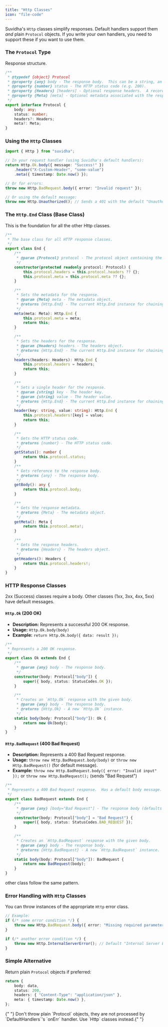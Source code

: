 ```yaml
---
title: "Http Classes"
icon: "file-code"
---
```


Suvidha's `Http` classes simplify responses. Default handlers support them _and_ plain `Protocol` objects. If you write your own handlers, you need to support these if you want to use them.

### The `Protocol` Type

Response structure.

```typescript
/**
 * @typedef {object} Protocol
 * @property {any} body - The response body.  This can be a string, an object, or any other data you want to send in the response.
 * @property {number} status - The HTTP status code (e.g. 200).
 * @property {Headers} [headers] - Optional response headers.  A record where keys are header names and values are header values.
 * @property {Meta} [meta] - Optional metadata associated with the response.
 */
export interface Protocol {
    body: any;
    status: number;
    headers?: Headers;
    meta?: Meta;
}
```

### Using the `Http` Classes

```typescript
import { Http } from "suvidha";

// In your request handler (using Suvidha's default handlers):
return Http.Ok.body({ message: "Success!" })
    .header("X-Custom-Header", "some-value")
    .meta({ timestamp: Date.now() });

// Or for errors:
throw new Http.BadRequest.body({ error: "Invalid request" });

// Or using the default message:
throw new Http.Unauthorized(); // Sends a 401 with the default "Unauthorized" message.
```

### The `Http.End` Class (Base Class)

This is the foundation for all the other Http classes.

```typescript [expandable]
/**
 * The base class for all HTTP response classes.
 */
export class End {
    /**
     * @param {Protocol} protocol - The protocol object containing the response details.
     */
    constructor(protected readonly protocol: Protocol) {
        this.protocol.headers = this.protocol.headers ?? {};
        this.protocol.meta = this.protocol.meta ?? {};
    }

    /**
     * Sets the metadata for the response.
     * @param {Meta} meta - The metadata object.
     * @returns {Http.End} - The current Http.End instance for chaining.
     */
    meta(meta: Meta): Http.End {
        this.protocol.meta = meta;
        return this;
    }

    /**
     * Sets the headers for the response.
     * @param {Headers} headers - The headers object.
     * @returns {Http.End} - The current Http.End instance for chaining.
     */
    headers(headers: Headers): Http.End {
        this.protocol.headers = headers;
        return this;
    }

    /**
     * Sets a single header for the response.
     * @param {string} key - The header key.
     * @param {string} value - The header value.
     * @returns {Http.End} - The current Http.End instance for chaining.
     */
    header(key: string, value: string): Http.End {
        this.protocol.headers![key] = value;
        return this;
    }

    /**
     * Gets the HTTP status code.
     * @returns {number} - The HTTP status code.
     */
    getStatus(): number {
        return this.protocol.status;
    }
    /**
     * Gets reference to the response body.
     * @returns {any} - The response body.
     */
    getBody(): any {
        return this.protocol.body;
    }

    /**
     * Gets the response metadata.
     * @returns {Meta} - The metadata object.
     */
    getMeta(): Meta {
        return this.protocol.meta!;
    }

    /**
     * Gets the response headers.
     * @returns {Headers} - The headers object.
     */
    getHeaders(): Headers {
        return this.protocol.headers!;
    }
}
```

### HTTP Response Classes

2xx (Success) classes require a body. Other classes (1xx, 3xx, 4xx, 5xx) have default messages.

#### `Http.Ok` (200 OK)

- **Description:** Represents a successful 200 OK response.
- **Usage:** `Http.Ok.body(body)`
- **Example:** `return Http.Ok.body({ data: result });`

```typescript [expandable]
/**
 * Represents a 200 OK response.
 */
export class Ok extends End {
    /**
     * @param {any} body - The response body.
     */
    constructor(body: Protocol["body"]) {
        super({ body, status: StatusCodes.OK });
    }

    /**
     * Creates an `Http.Ok` response with the given body.
     * @param {any} body - The response body.
     * @returns {Http.Ok} - A new `Http.Ok` instance.
     */
    static body(body: Protocol["body"]): Ok {
        return new Ok(body);
    }
}
```

#### `Http.BadRequest` (400 Bad Request)

- **Description:** Represents a 400 Bad Request response.
- **Usage:** `throw new Http.BadRequest.body(body)` or `throw new Http.BadRequest()` (for default message).
- **Example:** `throw new Http.BadRequest.body({ error: "Invalid input" });` or `throw new Http.BadRequest();` (sends "Bad Request")

```typescript [expandable]
/**
 * Represents a 400 Bad Request response.  Has a default body message.
 */
export class BadRequest extends End {
    /**
     * @param {any} [body="Bad Request"] - The response body (defaults to "Bad Request").
     */
    constructor(body: Protocol["body"] = "Bad Request") {
        super({ body, status: StatusCodes.BAD_REQUEST });
    }

    /**
     * Creates an `Http.BadRequest` response with the given body.
     * @param {any} body - The response body.
     * @returns {Http.BadRequest} - A new `Http.BadRequest` instance.
     */
    static body(body: Protocol["body"]): BadRequest {
        return new BadRequest(body);
    }
}
```

other class follow the same pattern.

### Error Handling with `Http` Classes

You can throw instances of the appropriate `Http` error class.

```typescript
// Example:
if (/* some error condition */) {
    throw new Http.BadRequest.body({ error: "Missing required parameter" }); // Custom message
}

if (/* another error condition */) {
    throw new Http.InternalServerError(); // Default "Internal Server Error" message
}
```

### Simple Alternative

Return plain `Protocol` objects if preferred:

```typescript
return {
    body: data,
    status: 200,
    headers: { "Content-Type": "application/json" },
    meta: { timestamp: Date.now() },
};
```

<Warning>
    {" "}
    Don't throw plain `Protocol` objects, they are not processed by
    `DefaultHandlers`'s `onErr` handler. Use `Http` classes instead.{" "}
</Warning>
